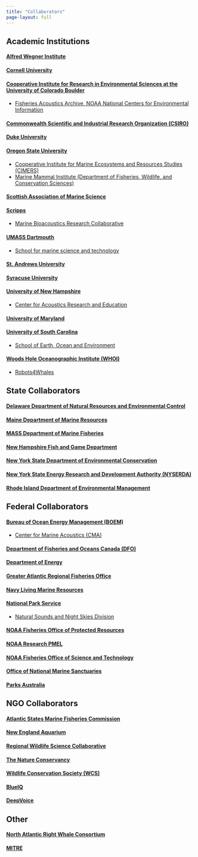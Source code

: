 ```yaml
---
title: "Collaborators"
page-layout: full
---
```



## Academic Institutions 

#### [Alfred Wegner Institute](https://www.awi.de/en/)

#### [Cornell University](https://www.cornell.edu/)

#### [Cooperative Institute for Research in Environmental Sciences at the University of Colorado Boulder](https://cires.colorado.edu/)

* [Fisheries Acoustics Archive, NOAA National Centers for Environmental Information](https://www.ncei.noaa.gov/maps/passive-acoustic-data/)

#### [Commonwealth Scientific and Industrial Research Organization (CSIRO)](https://www.csiro.au/en/)

#### [Duke University](https://duke.edu/)

#### [Oregon State University](https://oregonstate.edu/)

* [Cooperative Institute for Marine Ecosystems and Resources Studies (CIMERS)](https://cimers.oregonstate.edu/)  
* [Marine Mammal Institute (Department of Fisheries, Wildlife, and Conservation Sciences)](https://mmi.oregonstate.edu/)

#### [Scottish Association of Marine Science](https://www.sams.ac.uk/)

#### [Scripps](https://scripps.ucsd.edu/)

* [Marine Bioacoustics Research Collaborative](https://mbarc.ucsd.edu/)

#### [UMASS Dartmouth](https://www.umassd.edu/)

* [School for marine science and technology](https://www.umassd.edu/smast/)

#### [St. Andrews University](https://www.st-andrews.ac.uk/)

#### [Syracuse University](https://www.syracuse.edu/)

#### [University of New Hampshire](https://www.unh.edu/)

* [Center for Acoustics Research and Education](https://eos.unh.edu/center-acoustics-research-education)

#### [University of Maryland](https://umd.edu/)

#### [University of South Carolina](https://sc.edu/)

* [School of Earth, Ocean and Environment](https://sc.edu/study/colleges_schools/artsandsciences/earth_ocean_and_environment/our_people/directory/meyer-gutbrod_erin.php)

#### [Woods Hole Oceanographic Institute (WHOI)](https://www.whoi.edu/)

* [Robots4Whales](https://robots4whales.whoi.edu/)

## State Collaborators

#### [Delaware Department of Natural Resources and Environmental Control](https://dnrec.delaware.gov/)

#### [Maine Department of Marine Resources](https://www.maine.gov/dmr/home)

#### [MASS Department of Marine Fisheries](https://www.mass.gov/orgs/division-of-marine-fisheries)

#### [New Hampshire Fish and Game Department](https://www.wildlife.nh.gov/)

#### [New York State Department of Environmental Conservation](https://dec.ny.gov/)

#### [New York State Energy Research and Development Authority (NYSERDA)](https://www.nyserda.ny.gov/)

#### [Rhode Island Department of Environmental Management](https://dem.ri.gov/natural-resources-bureau/fish-wildlife)

## Federal Collaborators

#### [Bureau of Ocean Energy Management (BOEM)](https://www.boem.gov/)

* [Center for Marine Acoustics (CMA)](https://www.boem.gov/center-marine-acoustics)

#### [Department of Fisheries and Oceans Canada (DFO)](https://www.dfo-mpo.gc.ca/index-eng.html)

#### [Department of Energy](https://www.energy.gov/)

#### [Greater Atlantic Regional Fisheries Office](https://www.fisheries.noaa.gov/about/greater-atlantic-regional-fisheries-office)

#### [Navy Living Marine Resources](https://exwc.navfac.navy.mil/Products-and-Services/Environmental-Security/LMR/)

#### [National Park Service](https://www.nps.gov/index.htm)

* [Natural Sounds and Night Skies Division](https://www.nps.gov/orgs/1050/index.htm)

#### [NOAA Fisheries Office of Protected Resources](https://www.fisheries.noaa.gov/about/office-protected-resources)

#### [NOAA Research PMEL](https://www.pmel.noaa.gov/) 

#### [NOAA Fisheries Office of Science and Technology](https://www.fisheries.noaa.gov/about/office-science-and-technology)

#### [Office of National Marine Sanctuaries](https://sanctuaries.noaa.gov/)

#### [Parks Australia](https://parksaustralia.gov.au/)

## NGO Collaborators

#### [Atlantic States Marine Fisheries Commission](https://www.asmfc.org/)

#### [New England Aquarium](https://www.neaq.org/)

#### [Regional Wildlife Science Collaborative](https://rwsc.org/)

#### [The Nature Conservancy](https://www.nature.org/en-us/)

#### [Wildlife Conservation Society (WCS)](https://www.wcs.org/)

#### [BlueIQ](https://blueiq.us/)

#### [DeepVoice](https://www.deepvoicefoundation.com/)

## Other

#### [North Atlantic Right Whale Consortium](https://www.narwc.org/)

#### [MITRE](https://www.mitre.org/)

